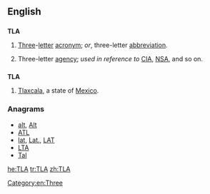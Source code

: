{{also|tla}}
==English==
{{wikipedia|Three-letter acronym}}

==={{initialism-old|en}}===
'''TLA'''

# [[three|Three]]-[[letter]] [[acronym]]; ''or'', three-letter [[abbreviation]].
# {{context|US|humorous|lang=en}} Three-letter [[agency]]; ''used in reference to'' [[CIA]], [[NSA]], and so on.

==={{abbreviation-old|en}}===
'''TLA'''

# [[Tlaxcala]], a state of [[Mexico]].

===Anagrams===
* [[alt#English|alt]], [[Alt#English|Alt]]
* [[ATL#English|ATL]]
* [[lat#English|lat]], [[Lat.#English|Lat.]], [[LAT#English|LAT]]
* [[LTA#English|LTA]]
* [[Tal#English|Tal]]

[[Category:en:Three]]

[[he:TLA]]
[[tr:TLA]]
[[zh:TLA]]